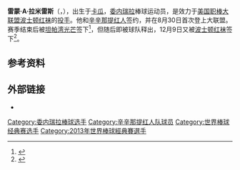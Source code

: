 {{about|1982年出生的投手|1981年出生的投手|雷蒙·拉米雷斯 (1981年)}}
{{Infobox MLB player
| name        = 雷蒙·拉米雷斯<br />Ramón Ramírez
| image       = Ramon Ramirez.jpg
| width       = 250
| caption     = 2009年效力红人队期间的拉米雷斯
| team        = 波士顿红袜
| number      = --
| position    = 中继投手
| birthdate   = {{birth date and age|1982|9|16}}
| birthplace  = [[委内瑞拉|委内瑞拉]][[卡瓜|卡瓜]]
| bats        = 右
| throws      = 右
| debutdate   = 8月30日
| debutyear   = 2008年
| debutteam   = 辛辛那提红人
| statyear    = 2009年10月4日
| stat1label  = [[胜投|胜－败]]
| stat1value  = 1－1
| stat2label  = [[防御率|防御率]]
| stat2value  = 2.97
| stat3label  = [[三振|三振]]
| stat3value  = 29
| teams       = <nowiki></nowiki>
*[[辛辛那提红人|辛辛那提红人]] （{{MLBy|2008年}}－{{MLBy|2009年}}）
*[[波士頓紅襪|波士頓紅襪]] （{{MLBy|2010年}}－）
}}
'''雷蒙·A·拉米雷斯'''（{{lang-es|'''Ramón A. Ramírez'''}}，{{bd|1982年|9月16日|||Ramírez, Ramón}}），出生于[[卡瓜|卡瓜]]，[[委内瑞拉|委内瑞拉]]棒球运动员，是效力于[[美国职棒大联盟|美国职棒大联盟]][[波士顿红袜|波士顿红袜]]的[[投手|投手]]。他{{MLBy|2004年}}和[[辛辛那提红人|辛辛那提红人]]签约，并在{{MLBy|2008年}}8月30日首次登上大联盟。{{MLBy|2009年}}赛季结束后被[[坦帕湾光芒|坦帕湾光芒]]签下<ref>{{cite web | title = Rays release right-hander Ramirez | url = http://tampabay.rays.mlb.com/news/article.jsp?ymd=20091203&content_id=7749356&vkey=news_tb&fext=.jsp&c_id=tb | date = 2009-12-03 | accessdate = 2010-01-25 | author = Bill Chastain | publisher = [[MLB.com|MLB.com]] | deadurl = yes | archiveurl = https://web.archive.org/web/20120310052417/http://tampabay.rays.mlb.com/news/article.jsp?ymd=20091203&content_id=7749356&vkey=news_tb&fext=.jsp&c_id=tb | archivedate = 2012-03-10 }}</ref>，但随后即被球队释出，12月9日又被[[波士顿红袜|波士顿红袜]]签下<ref>{{cite web | url = http://www.tsn.ca/mlb/story/?id=301690 | title = RED SOX SIGN ANOTHER RAMON RAMIREZ | date = 2009-12-09 | accessdate = 2010-01-25 | archive-date = 2009-12-11 | archive-url = https://web.archive.org/web/20091211064738/http://www.tsn.ca/mlb/story/?id=301690 | dead-url = no }}</ref>。

== 参考资料 ==
{{reflist}}

== 外部链接 ==
*{{baseballstats |mlb=459371 |espn=29222 |br=r/ramirra03 |fangraphs=2899 |cube= }}

{{2013年世界棒球經典賽委內瑞拉隊選手列表}}

{{Authority control}}
{{DEFAULTSORT:Ramirez, Ramon}}
[[Category:委内瑞拉棒球选手|Category:委内瑞拉棒球选手]]
[[Category:辛辛那提红人队球员|Category:辛辛那提红人队球员]]
[[Category:世界棒球经典赛选手|Category:世界棒球经典赛选手]]
[[Category:2013年世界棒球經典賽選手|Category:2013年世界棒球經典賽選手]]